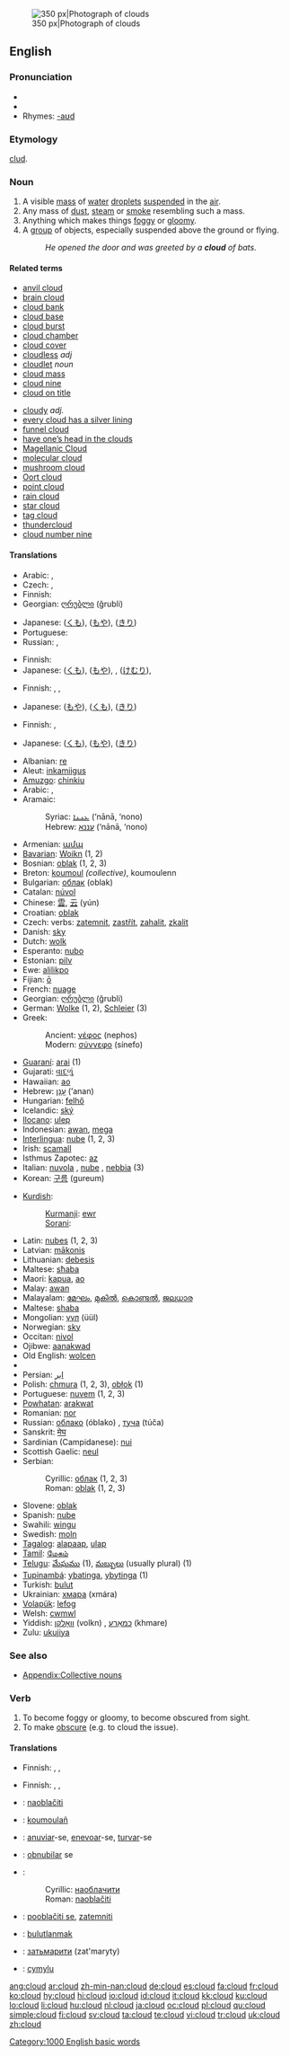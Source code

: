 [[Image:Anvil shaped cumulus panorama edit.jpg|thumb|right|350 px|Photograph of clouds]]
==English==
{{wikipedia}}

===Pronunciation===
* {{IPA|/klaʊd/}}
* {{audio|en-us-cloud.ogg|Audio (US)}}
* Rhymes: [[Rhymes:English:-aʊd|-aʊd]]

===Etymology===
{{OE.}} [[clud]].

===Noun===
{{en-noun}}

# A visible [[mass]] of [[water]] [[droplets]] [[suspended]] in the [[air]].
# Any mass of [[dust]], [[steam]] or [[smoke]] resembling such a mass.
# Anything which makes things [[foggy]] or [[gloomy]].
# A [[group]] of objects, especially suspended above the ground or flying.
#: ''He opened the door and was greeted by a '''cloud''' of bats.''

====Related terms====
{{top2}}
* [[anvil cloud]]
* [[brain cloud]]
* [[cloud bank]]
* [[cloud base]]
* [[cloud burst]]
* [[cloud chamber]]
* [[cloud cover]]
* [[cloudless]] ''adj''
* [[cloudlet]] ''noun''
* [[cloud mass]]
* [[cloud nine]]
* [[cloud on title]]
{{mid2}}
* [[cloudy]] ''adj.''
* [[every cloud has a silver lining]]
* [[funnel cloud]]
* [[have one's head in the clouds|have one’s head in the clouds]]
* [[Magellanic Cloud]]
* [[molecular cloud]]
* [[mushroom cloud]]
* [[Oort cloud]]
* [[point cloud]]
* [[rain cloud]]
* [[star cloud]]
* [[tag cloud]]
* [[thundercloud]]
* [[cloud number nine]] {{alternative spelling of|[[cloud nine]]}}
{{bottom2}}

====Translations====
{{trans-top|visible mass of water droplets suspended in the air}}
* Arabic: {{Arab|[[سحابة]]}} {{f}}, {{Arab|[[غيمة]]}} {{f}}
* Czech: {{t+|cs|mrak|m}}, {{t+|cs|oblak|m}}
* Finnish: {{t+|fi|pilvi}}
* Georgian: [[ღრუბლი]] (ğrubli)
{{trans-mid}}
* Japanese: {{t|ja|雲|tr=kumo}} ([[くも]]), {{t|ja|靄|tr=moya}} ([[もや]]), {{t|ja|霧|tr=kiri|sc=Jpan}} ([[きり]])
* Portuguese: {{t+|pt|nuvem|f}}
* Russian: {{t+|ru|облако|n|tr=óblako|sc=Cyrl}}, {{t+|ru|туча|f|tr=túča|sc=Cyrl}}
{{trans-bottom}}

{{trans-top|mass of dust, steam or smoke}}
* Finnish: {{t+|fi|pilvi}}
* Japanese: {{t|ja|雲|tr=kumo}} ([[くも]]), {{t|ja|靄|tr=moya}} ([[もや]]), {{qualifier|for steam}} {{t|ja|湯気|tr=yuge|sc=Jpan}},{{qualifier|for smoke}} {{t|ja|煙|tr=kemuri}} ([[けむり]]), {{qualifier|for dust}} {{t|ja|埃|tr=hokori|sc=Jpan}}
{{trans-mid}}
{{trans-bottom}}

{{trans-top|anything which makes things foggy or gloomy}}
* Finnish: {{t+|fi|pilvi}}, {{t+|fi|sumu}}, {{t+|fi|utu}}
{{trans-mid}}
* Japanese: {{t|ja|靄|tr=moya}} ([[もや]]), {{t|ja|雲|tr=kumo}} ([[くも]]), {{t|ja|霧|tr=kiri|sc=Jpan}} ([[きり]])
{{trans-bottom}}

{{trans-top|group of objects suspended above the ground or flying}}
* Finnish: {{t+|fi|pilvi}}, {{t+|fi|parvi}}
{{trans-mid}}
* Japanese: {{t|ja|雲|tr=kumo}} ([[くも]]), {{t|ja|靄|tr=moya}} ([[もや]]), {{t|ja|霧|tr=kiri|sc=Jpan}} ([[きり]])
{{trans-bottom}}

{{ttbc-top}}
* Albanian: [[re]] {{f}}
* Aleut: [[inkamiigus]]
* [[Amuzgo]]: [[chinkiu]]
* Arabic: {{Arab|[[سحابة]]}} {{f}}, {{Arab|[[غيمة]]}} {{f}}
* Aramaic:
*: Syriac: [[ܥܢܢܐ]] (‘nānā, ‘nono) {{f}}
*: Hebrew: [[עננא]] (‘nānā, ‘nono) {{f}}
* Armenian: [[ամպ]]
* [[Bavarian]]: [[Woikn]] {{f}} (1, 2)
* Bosnian: [[oblak]] {{m}} (1, 2, 3)
* Breton: [[koumoul]] ''(collective)'', koumoulenn {{f}}
* Bulgarian: [[облак]] (oblak) {{m}}
* Catalan: [[núvol]] {{m}}
* Chinese: [[雲]], [[云]] (yún)
* Croatian: [[oblak]] {{m}}
* Czech: verbs: [[zatemnit]], [[zastřít]], [[zahalit]], [[zkalit]]
* Danish: [[sky]]
* Dutch: [[wolk]] {{f}}
* Esperanto: [[nubo]]
* Estonian: [[pilv]]
* Ewe: [[alilikpo]]
* Fijian: [[ō]]
* French: [[nuage]] {{m}}
* Georgian: [[ღრუბლი]] (ğrubli)
* German: [[Wolke]] {{f}} (1, 2), [[Schleier]] {{m}} (3)
* Greek:
*: Ancient: [[νέφος]] (nephos) {{n}}
*: Modern: [[σύννεφο]] (sínefo) {{n}}
* [[Guaraní]]: [[arai]] (1)
* Gujarati: [[વાદળું]]
* Hawaiian: [[ao]]
* Hebrew: [[ענן|עָנָן]] (’anan) {{m}}
* Hungarian: [[felhő]]
* Icelandic: [[ský]] {{n}}
* [[Ilocano]]: [[ulep]]
* Indonesian: [[awan]], [[mega]]
* [[Interlingua]]: [[nube]] (1, 2, 3)
* Irish: [[scamall]] {{m}}
* Isthmus Zapotec: [[az]]
* Italian: [[nuvola]] {{f}}, [[nube]] {{f}}, [[nebbia]] {{f}} (3)
* Korean: [[구름]] (gureum)
{{ttbc-mid}}
* [[Kurdish]]:
*: [[Kurmanji]]: [[ewr]] {{m}}
*: [[Sorani]]: {{KUchar|[[هه‌ور]]}}
* Latin: [[nubes]] {{f}} (1, 2, 3)
* Latvian: [[mākonis]] {{g|Latvian}}
* Lithuanian: [[debesis]] {{m}}
* Maltese: [[sħaba]] {{f}}
* Maori: [[kapua]], [[ao]]
* Malay: [[awan]]
* Malayalam: [[മേഘം]], [[മുകില്‍]], [[കൊണ്ടല്‍]], [[ജലധാര]]
* Maltese: [[shaba]]
* Mongolian: [[үүл]] (üül)
* Norwegian: [[sky]] {{m}}
* Occitan: [[nivol]] {{f}}
* Ojibwe: [[aanakwad]]
* Old English: [[wolcen]] {{n}}
* {{trreq|Oriya}}
* Persian: [[ابر]]
* Polish: [[chmura]] {{f}} (1, 2, 3), [[obłok]] {{m}} (1)
* Portuguese: [[nuvem]] {{f}} (1, 2, 3)
* [[Powhatan]]: [[arakwat]]
* Romanian: [[nor]] {{m}}
* Russian: [[облако]] (óblako) {{n}}, [[туча]] (túča) {{f}}
* Sanskrit: [[मेघ]] {{m}}
* Sardinian (Campidanese): [[nui]] {{m}}
* Scottish Gaelic: [[neul]] {{m}}
* Serbian:
*: Cyrillic: [[облак]] {{m}} (1, 2, 3)
*: Roman: [[oblak]] {{m}} (1, 2, 3)
* Slovene: [[oblak]] {{m}}
* Spanish: [[nube]] {{m}}
* Swahili: [[wingu]]
* Swedish: [[moln]] {{n}}
* [[Tagalog]]: [[alapaap]], [[ulap]]
* [[Tamil]]: [[மேகம்]]
* [[Telugu]]: [[మేఘము]] (1), [[మబ్బులు]] (usually plural) (1)
* [[Tupinambá]]: [[ybatinga]], [[ybytinga]] (1)
* Turkish: [[bulut]]
* Ukrainian: [[хмара]] (xmára) {{f}}
* [[Volapük]]: [[lefog]]
* Welsh: [[cwmwl]] {{m}}
* Yiddish: [[וואָלקן]] (volkn) {{m}}, [[כמאַרע]] (khmare) {{f}}
* Zulu: [[ukujiya]]
{{ttbc-bottom}}

===See also===
{{commons}}
* [[Appendix:Collective nouns]]

===Verb===
{{en-verb}}

# To become foggy or gloomy, to become obscured from sight.
# To make [[obscure]] (e.g. to cloud the issue).

====Translations====
{{trans-top|to become foggy or gloomy, to become obscured from sight}}
* Finnish: {{t|fi|samentua}}, {{t-|fi|sumentua}}, {{t-|fi|huurtua}}
{{trans-mid}}
{{trans-bottom}}

{{trans-top|to make obscure (e.g. to cloud the issue)}}
* Finnish: {{t-|fi|sumentaa}}, {{t-|fi|sumentaa}}, {{t-|fi|hämärtää}}
{{trans-mid}}
{{trans-bottom}}

{{checktrans-top}}
* {{ttbc|Bosnian}}: [[naoblačiti]]
* {{ttbc|Breton}}: [[koumoulañ]]
* {{ttbc|Portuguese}}: [[anuviar]]-se, [[enevoar]]-se, [[turvar]]-se
* {{ttbc|Interlingua}}: [[obnubilar]] se
* {{ttbc|Serbian}}:
*: Cyrillic: [[наоблачити]]
*: Roman: [[naoblačiti]]
* {{ttbc|Slovene}}: [[pooblačiti se]], [[zatemniti]]
* {{ttbc|Turkish}}: [[bulutlanmak]]
* {{ttbc|Ukrainian}}: [[затьмарити]] (zat'maryty)
* {{ttbc|Welsh}}: [[cymylu]]
{{checktrans-bottom}}

[[Category:1000 English basic words]]

[[ang:cloud]]
[[ar:cloud]]
[[zh-min-nan:cloud]]
[[de:cloud]]
[[es:cloud]]
[[fa:cloud]]
[[fr:cloud]]
[[ko:cloud]]
[[hy:cloud]]
[[hi:cloud]]
[[io:cloud]]
[[id:cloud]]
[[it:cloud]]
[[kk:cloud]]
[[ku:cloud]]
[[lo:cloud]]
[[li:cloud]]
[[hu:cloud]]
[[nl:cloud]]
[[ja:cloud]]
[[oc:cloud]]
[[pl:cloud]]
[[qu:cloud]]
[[simple:cloud]]
[[fi:cloud]]
[[sv:cloud]]
[[ta:cloud]]
[[te:cloud]]
[[vi:cloud]]
[[tr:cloud]]
[[uk:cloud]]
[[zh:cloud]]